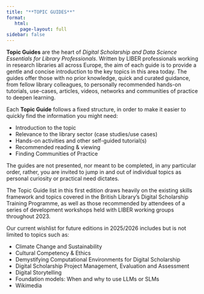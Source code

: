 ```yaml
---
title: "**TOPIC GUIDES**"
format: 
   html:
     page-layout: full
sidebar: false
---
```


**Topic Guides** are the heart of *Digital Scholarship and Data Science Essentials for Library Professionals*. Written by LIBER professionals working in research libraries all across Europe, the aim of each guide is to provide a gentle and concise introduction to the key topics in this area today. The guides offer those with no prior knowledge, quick and curated guidance, from fellow library colleagues, to personally recommended hands-on tutorials, use-cases, articles, videos, networks and communities of practice to deepen learning.

Each **Topic Guide** follows a fixed structure, in order to make it easier to quickly find the information you might need: 

- Introduction to the topic
- Relevance to the library sector (case studies/use cases)
- Hands-on activities and other self-guided tutorial(s)
- Recommended reading & viewing
- Finding Communities of Practice

The guides are not presented, nor meant to be completed, in any particular order, rather, you are invited to jump in and out of individual topics as personal curiosity or practical need dictates.

The Topic Guide list in this first edition draws heavily on the existing skills framework and topics covered in the British Library’s Digital Scholarship Training Programme, as well as those recommended by attendees of a series of development workshops held with LIBER working groups throughout 2023.

Our current wishlist for future editions in 2025/2026 includes but is not limited to topics such as:

- Climate Change and Sustainability
- Cultural Competency & Ethics
- Demystifying Computational Environments for Digital Scholarship
- Digital Scholarship Project Management, Evaluation and Assessment
- Digital Storytelling
- Foundation models: When and why to use LLMs or SLMs
- Wikimedia
